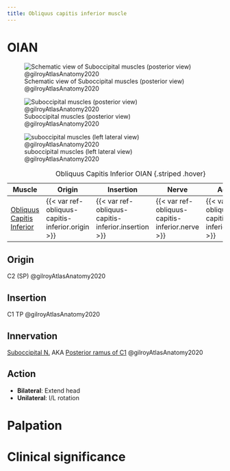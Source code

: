 ```yaml
---
title: Obliquus capitis inferior muscle
---
```


# OIAN
![Schematic view of Suboccipital muscles (posterior view) @gilroyAtlasAnatomy2020](/The Archive/Anatomy/OIANs/Muscles of the back/images/suboccipitals 3.6a gilroyAtlasAnatomy2020.png){#fig-suboccipitalmm36aagilroyAtlasAnatomy2020}

![Suboccipital muscles (posterior view) @gilroyAtlasAnatomy2020](/The Archive/Anatomy/OIANs/Muscles of the back/images/suboccipitals 3.6b gilroyAtlasAnatomy2020.png){#fig-suboccipitalmm36bagilroyAtlasAnatomy2020}

![suboccipital muscles (left lateral view) @gilroyAtlasAnatomy2020](/The Archive/Anatomy/OIANs/Muscles of the back/images/suboccipitals left lateral 3.6c gilroyAtlasAnatomy2020.png){#fig-suboccipitalmm36cagilroyAtlasAnatomy2020}

| Muscle  | Origin  | Insertion | Nerve | Action |
|--------|----------|-----------|-------|--------|
| [Obliquus Capitis Inferior]({{< var ref-obliquus-capitis-inferior.path >}}) | {{< var ref-obliquus-capitis-inferior.origin >}} | {{< var ref-obliquus-capitis-inferior.insertion >}} | {{< var ref-obliquus-capitis-inferior.nerve >}} | {{< var ref-obliquus-capitis-inferior.action >}} |
: Obliquus Capitis Inferior OIAN {.striped .hover}

## Origin
C2 (SP) @gilroyAtlasAnatomy2020

## Insertion
C1 TP @gilroyAtlasAnatomy2020

## Innervation
[Suboccipital N.]({{< var ref-suboccipital-nerve.path >}}) AKA [Posterior ramus of C1]({{< var ref-nerve-root.c1 >}}) @gilroyAtlasAnatomy2020

## Action

- **Bilateral**: Extend head
- **Unilateral**: I/L rotation

# Palpation


# Clinical significance